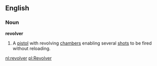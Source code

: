 ==English==

===Noun===
{{wikipedia}}
'''revolver'''
# A [[pistol]] with revolving [[chamber]]s enabling several [[shot]]s to be fired without reloading.

[[nl:revolver]]
[[pl:Revolver]]